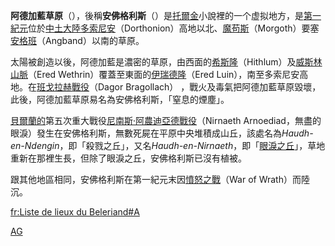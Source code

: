 '''阿德加藍草原'''（{{lang|en|Ard-galen}}），後稱'''安佛格利斯'''（{{lang|en|Anfauglith}}）是[[托爾金|托爾金]]小說裡的一个虚拟地方，是[[第一紀元|第一紀元]]位於[[中土大陸|中土大陸]][[多索尼安|多索尼安]]（Dorthonion）高地以北、[[魔苟斯|魔苟斯]]（Morgoth）要塞[[安格班|安格班]]（Angband）以南的草原。

太陽被創造以後，阿德加藍是濃密的草原，由西面的[[希斯隆|希斯隆]]（Hithlum）及[[威斯林山脈|威斯林山脈]]（Ered Wethrin）覆蓋至東面的[[伊瑞德隆|伊瑞德隆]]（Ered Luin），南至多索尼安高地。在[[班戈拉赫戰役|班戈拉赫戰役]]（Dagor Bragollach） ，戰火及毒氣把阿德加藍草原毀壞，此後，阿德加藍草原易名為安佛格利斯，「窒息的煙塵」。

[[貝爾蘭的|貝爾蘭的]]第五次重大戰役[[尼南斯·阿農迪亞德戰役|尼南斯·阿農迪亞德戰役]]（Nirnaeth Arnoediad，無盡的眼淚）發生在安佛格利斯，無數死屍在平原中央堆積成山丘，該處名為''Haudh-en-Ndengin''，即「殺戮之丘」，又名''Haudh-en-Nirnaeth''，即「[[眼淚之丘|眼淚之丘]]」，草地重新在那裡生長，但除了眼淚之丘，安佛格利斯已沒有植被。

跟其他地區相同，安佛格利斯在第一紀元末因[[憤怒之戰|憤怒之戰]]（War of Wrath）而陸沉。

{{Tolkien-stub}}

[[Category:中土大陸的地理|AG]]

[[fr:Liste_de_lieux_du_Beleriand#A|fr:Liste de lieux du Beleriand#A]]
